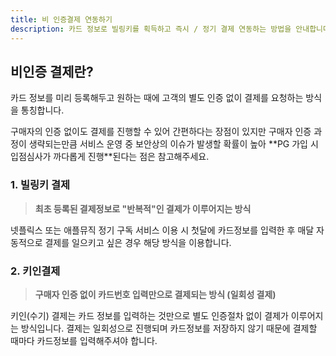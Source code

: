 ```yaml
---
title: 비 인증결제 연동하기
description: 카드 정보로 빌링키를 획득하고 즉시 / 정기 결제 연동하는 방법을 안내합니다.
---
```



## 비인증 결제란?

카드 정보를 미리 등록해두고 원하는 때에 고객의 별도 인증 없이 결제를 요청하는 방식을 통칭합니다.

<Hint style="info">
구매자의 인증 없이도 결제를 진행할 수 있어 간편하다는 장점이 있지만 구매자 인증 과정이 생략되는만큼 서비스 운영 중 보안상의 이슈가 발생할 확률이 높아 **PG 가입 시 입점심사가 까다롭게 진행**된다는 점은 참고해주세요.

</Hint>

### 1. 빌링키 결제

> **최초 등록된 결제정보로 "반복적"인 결제가 이루어지는 방식**

넷플릭스 또는 애플뮤직 정기 구독 서비스 이용 시 첫달에 카드정보를 입력한 후 매달 자동적으로 결제를 일으키고 싶은 경우 해당 방식을 이용합니다.

### 2. 키인결제

> **구매자 인증 없이 카드번호 입력만으로 결제되는 방식 (일회성 결제)**

키인(수기) 결제는 카드 정보를 입력하는 것만으로 별도 인증절차 없이 결제가 이루어지는 방식입니다.
결제는 일회성으로 진행되며 카드정보를 저장하지 않기 때문에 결제할 때마다 카드정보를 입력해주셔야
합니다.
